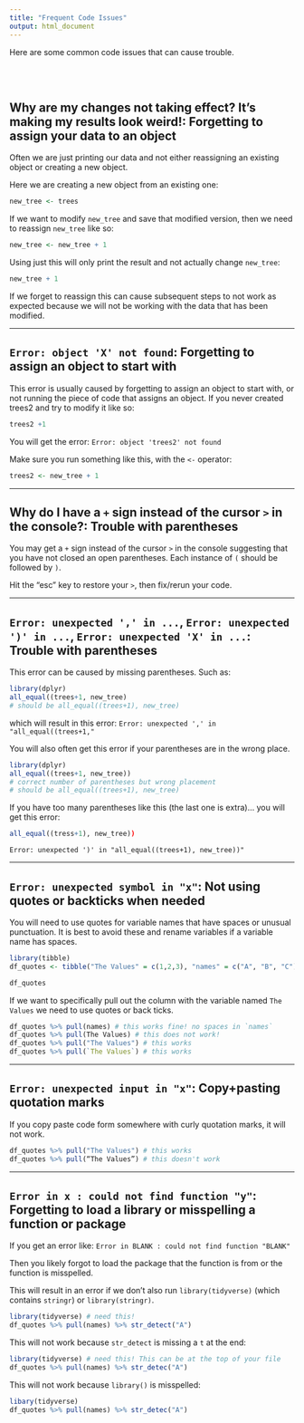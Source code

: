 ```yaml
---
title: "Frequent Code Issues"
output: html_document
---
```


Here are some common code issues that can cause trouble.

<br>
<br>

## **Why are my changes not taking effect? It's making my results look weird!: Forgetting to assign your data to an object**

Often we are just printing our data and not either reassigning an existing object or creating a new object.

Here we are creating a new object from an existing one:

```r
new_tree <- trees
```


If we want to modify `new_tree` and save that modified version, then we need to reassign `new_tree` like so:

```r
new_tree <- new_tree + 1
```

Using just this will only print the result and not actually change `new_tree`:

```r
new_tree + 1
```

If we forget to reassign this can cause subsequent steps to not work as expected because we will not be working with the data that has been modified.

***


## **`Error: object 'X' not found`: Forgetting to assign an object to start with**

This error is usually caused by forgetting to assign an object to start with, or not running the piece of code that assigns an object. If you never created trees2 and try to modify it like so:

```r
trees2 +1
```

You will get the error:
`Error: object 'trees2' not found`

Make sure you run something like this, with the `<-` operator:

```r
trees2 <- new_tree + 1
```

***


## **Why do I have a `+`  sign instead of the cursor `>` in the console?: Trouble with parentheses**

You may get a `+`  sign instead of the cursor `>` in the console suggesting that you have not closed an open parentheses. Each instance of `(` should be followed by `)`. 

Hit the "esc" key to restore your `>`, then fix/rerun your code.

***


## **`Error: unexpected ',' in ...`, `Error: unexpected ')' in ...`, `Error: unexpected 'X' in ...`: Trouble with parentheses**

This error can be caused by missing parentheses. Such as:

```r
library(dplyr)
all_equal((trees+1, new_tree)
# should be all_equal((trees+1), new_tree)
```
 which will result in this error:
 `Error: unexpected ',' in "all_equal((trees+1,"`
 
You will also often get this error if your parentheses are in the wrong place.

```r
library(dplyr)
all_equal((trees+1, new_tree))
# correct number of parentheses but wrong placement
# should be all_equal((trees+1), new_tree)
```
 
If you have too many parentheses like this (the last one is extra)... you will get this error:
```r
all_equal((tress+1), new_tree))
```
`Error: unexpected ')' in "all_equal((trees+1), new_tree))"`

***

## **`Error: unexpected symbol in "x"`: Not using quotes or backticks when needed**  

You will need to use quotes for variable names that have spaces or unusual punctuation. It is best to avoid these and rename variables if a variable name has spaces.

```r
library(tibble)
df_quotes <- tibble("The Values" = c(1,2,3), "names" = c("A", "B", "C"))
```

```r
df_quotes

```
If we want to specifically pull out the column with the variable named `The Values` we need to use quotes or back ticks.

```r
df_quotes %>% pull(names) # this works fine! no spaces in `names`
df_quotes %>% pull(The Values) # this does not work!
df_quotes %>% pull("The Values") # this works
df_quotes %>% pull(`The Values`) # this works
```
***

## **`Error: unexpected input in "x"`: Copy+pasting quotation marks**

If you copy paste code form somewhere with curly quotation marks, it will not work.

```r
df_quotes %>% pull("The Values") # this works
df_quotes %>% pull(“The Values”) # this doesn't work
```

***

## **`Error in x : could not find function "y"`: Forgetting to load a library or misspelling a function or package**


If you get an error like:
`Error in BLANK : could not find function "BLANK"`

Then you likely forgot to load the package that the function is from or the function is misspelled. 

This will result in an error if we don't also run `library(tidyverse)` (which contains `stringr`) or `library(stringr)`. 

```r
library(tidyverse) # need this!
df_quotes %>% pull(names) %>% str_detect("A")
```

This will not work because `str_detect` is missing a `t` at the end:

```r
library(tidyverse) # need this! This can be at the top of your file
df_quotes %>% pull(names) %>% str_detec("A")
```

This will not work because `library()` is misspelled:

```r
libary(tidyverse)
df_quotes %>% pull(names) %>% str_detec("A")
```
